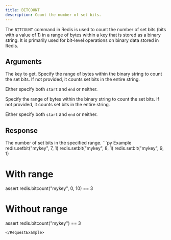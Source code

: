 ```yaml
---
title: BITCOUNT
description: Count the number of set bits.
---
```


The `BITCOUNT` command in Redis is used to count the number of set bits (bits with a value of 1) in a range of bytes within a key that is stored as a binary string. It is primarily used for bit-level operations on binary data stored in Redis.

## Arguments

<ParamField body="key" type="str" required>
  The key to get.
</ParamField>

<ParamField body="start" type="int">
  Specify the range of bytes within the binary string to count the set bits. If not provided, it counts set bits in the entire string.

  Either specify both `start` and `end` or neither.
</ParamField>

<ParamField body="end" type="int">
Specify the range of bytes within the binary string to count the set bits. If not provided, it counts set bits in the entire string.

 Either specify both `start` and `end` or neither.
</ParamField>
## Response

<ResponseField type="int" required>
  The number of set bits in the specified range.
</ResponseField>

<RequestExample>
```py Example
redis.setbit("mykey", 7, 1)
redis.setbit("mykey", 8, 1)
redis.setbit("mykey", 9, 1)

# With range
assert redis.bitcount("mykey", 0, 10) == 3

# Without range
assert redis.bitcount("mykey") == 3
```
</RequestExample>
